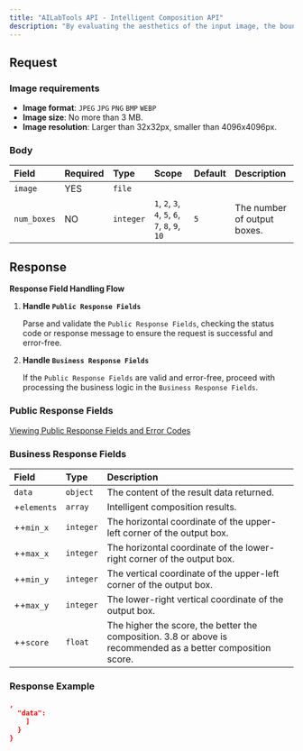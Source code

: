 ```yaml
---
title: "AILabTools API - Intelligent Composition API"
description: "By evaluating the aesthetics of the input image, the bounding box is intelligently output, and according to these bounding boxes the original image can be cropped into a better image."
---
```


## Request

### Image requirements

- **Image format**: `JPEG` `JPG` `PNG` `BMP` `WEBP`
- **Image size**: No more than 3 MB.
- **Image resolution**: Larger than 32x32px, smaller than 4096x4096px.

### Body

| Field       | Required | Type      | Scope                                                                                                                              | Default | Description                 |
|:------------|:---------|:----------|:-----------------------------------------------------------------------------------------------------------------------------------|:--------|:----------------------------|
| `image`     | YES      | `file`    |                                                                                                                                    |         |                             |
| `num_boxes` | NO       | `integer` | ``1``, ``2``, ``3``, ``4``, ``5``, ``6``, ``7``, ``8``, ``9``, ``10`` | `5`     | The number of output boxes. |

## Response

**Response Field Handling Flow**

1. **Handle `Public Response Fields`**

   Parse and validate the `Public Response Fields`, checking the status code or response message to ensure the request is successful and error-free.

2. **Handle `Business Response Fields`**

   If the `Public Response Fields` are valid and error-free, proceed with processing the business logic in the `Business Response Fields`.

### Public Response Fields

<a href="/doc/response-description" target="_blank">Viewing Public Response Fields and Error Codes</a>

### Business Response Fields

| Field       | Type      | Description                                                                                                  |
|:------------|:----------|:-------------------------------------------------------------------------------------------------------------|
| `data`      | `object`  | The content of the result data returned.                                                                     |
| +`elements` | `array`   | Intelligent composition results.                                                                             |
| ++`min_x`   | `integer` | The horizontal coordinate of the upper-left corner of the output box.                                        |
| ++`max_x`   | `integer` | The horizontal coordinate of the lower-right corner of the output box.                                       |
| ++`min_y`   | `integer` | The vertical coordinate of the upper-left corner of the output box.                                          |
| ++`max_y`   | `integer` | The lower-right vertical coordinate of the output box.                                                       |
| ++`score`   | `float`   | The higher the score, the better the composition. 3.8 or above is recommended as a better composition score. |

### Response Example

```json
,
  "data":         
    ]
  }
}
```
